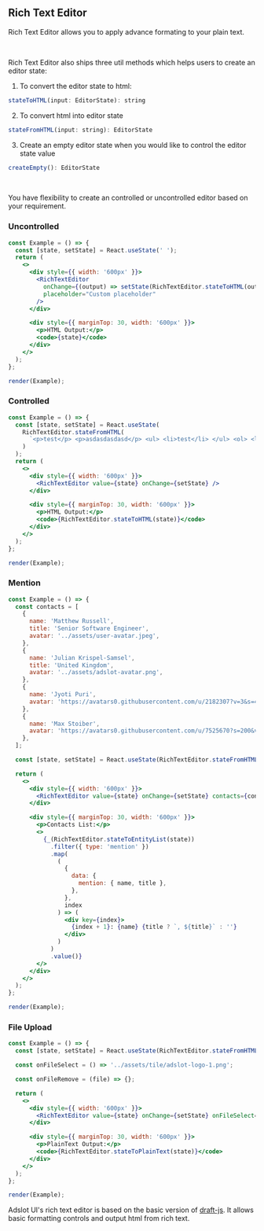 
## Rich Text Editor

Rich Text Editor allows you to apply advance formating to your plain text.

<br />

Rich Text Editor also ships three util methods which helps users to create an editor state:

1. To convert the editor state to html:

```jsx
stateToHTML(input: EditorState): string
```

2. To convert html into editor state

```jsx
stateFromHTML(input: string): EditorState
```

3. Create an empty editor state when you would like to control the editor state value

```jsx
createEmpty(): EditorState
```

<br />

You have flexibility to create an controlled or uncontrolled editor based on your requirement.

### Uncontrolled

```jsx live=true
const Example = () => {
  const [state, setState] = React.useState(' ');
  return (
    <>
      <div style={{ width: '600px' }}>
        <RichTextEditor
          onChange={(output) => setState(RichTextEditor.stateToHTML(output))}
          placeholder="Custom placeholder"
        />
      </div>

      <div style={{ marginTop: 30, width: '600px' }}>
        <p>HTML Output:</p>
        <code>{state}</code>
      </div>
    </>
  );
};

render(Example);
```

### Controlled

```jsx live=true
const Example = () => {
  const [state, setState] = React.useState(
    RichTextEditor.stateFromHTML(
      `<p>test</p> <p>asdasdasdasd</p> <ul> <li>test</li> </ul> <ol> <li>test</li> <li>123</li> </ol>`
    )
  );
  return (
    <>
      <div style={{ width: '600px' }}>
        <RichTextEditor value={state} onChange={setState} />
      </div>

      <div style={{ marginTop: 30, width: '600px' }}>
        <p>HTML Output:</p>
        <code>{RichTextEditor.stateToHTML(state)}</code>
      </div>
    </>
  );
};

render(Example);
```

### Mention

```jsx live=true
const Example = () => {
  const contacts = [
    {
      name: 'Matthew Russell',
      title: 'Senior Software Engineer',
      avatar: '../assets/user-avatar.jpeg',
    },
    {
      name: 'Julian Krispel-Samsel',
      title: 'United Kingdom',
      avatar: '../assets/adslot-avatar.png',
    },
    {
      name: 'Jyoti Puri',
      avatar: 'https://avatars0.githubusercontent.com/u/2182307?v=3&s=400',
    },
    {
      name: 'Max Stoiber',
      avatar: 'https://avatars0.githubusercontent.com/u/7525670?s=200&v=4',
    },
  ];

  const [state, setState] = React.useState(RichTextEditor.stateFromHTML(' '));

  return (
    <>
      <div style={{ width: '600px' }}>
        <RichTextEditor value={state} onChange={setState} contacts={contacts} />
      </div>

      <div style={{ marginTop: 30, width: '600px' }}>
        <p>Contacts List:</p>
        <>
          {_(RichTextEditor.stateToEntityList(state))
            .filter({ type: 'mention' })
            .map(
              (
                {
                  data: {
                    mention: { name, title },
                  },
                },
                index
              ) => (
                <div key={index}>
                  {index + 1}: {name} {title ? `, ${title}` : ''}
                </div>
              )
            )
            .value()}
        </>
      </div>
    </>
  );
};

render(Example);
```

### File Upload

```jsx live=true
const Example = () => {
  const [state, setState] = React.useState(RichTextEditor.stateFromHTML(' '));

  const onFileSelect = () => '../assets/tile/adslot-logo-1.png';

  const onFileRemove = (file) => {};

  return (
    <>
      <div style={{ width: '600px' }}>
        <RichTextEditor value={state} onChange={setState} onFileSelect={onFileSelect} onFileRemove={onFileRemove} />
      </div>

      <div style={{ marginTop: 30, width: '600px' }}>
        <p>PlainText Output:</p>
        <code>{RichTextEditor.stateToPlainText(state)}</code>
      </div>
    </>
  );
};

render(Example);
```

<DesignNotes>
  Adslot UI's rich text editor is based on the basic version of <a href="https://draftjs.org/">draft-js</a>. It allows
  basic formatting controls and output html from rich text.
</DesignNotes>

<Props componentName="RichTextEditor" />
